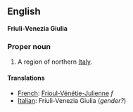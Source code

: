 ==English==
'''Friuli-Venezia Giulia'''

===Proper noun===

#A region of northern [[Italy]].

====Translations====

*[[French]]: [[Frioul-Vénétie-Julienne]] ''f''
*[[Italian]]: Friuli-Venezia Giulia (''gender?'')